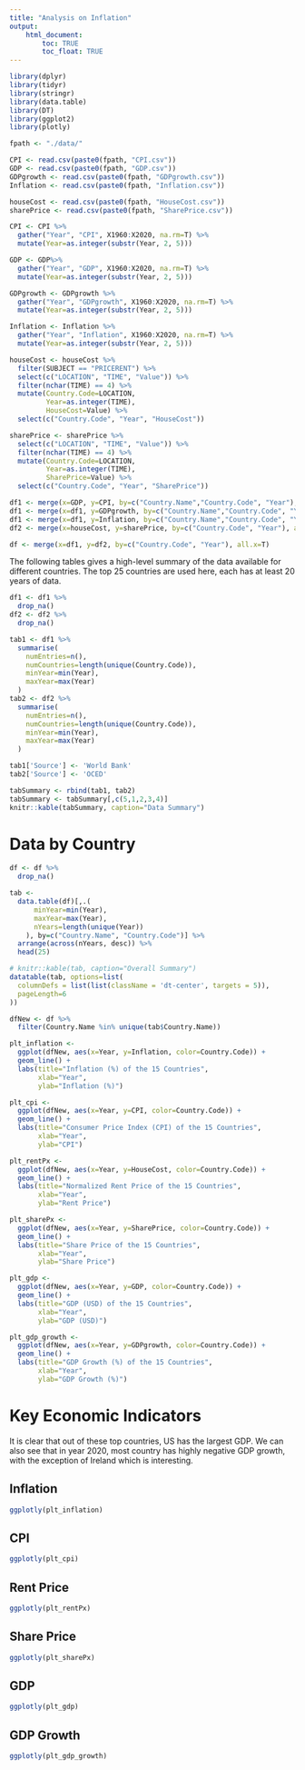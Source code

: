 ```yaml
---
title: "Analysis on Inflation"
output: 
    html_document:
        toc: TRUE
        toc_float: TRUE
---
```



```r
library(dplyr)
library(tidyr)
library(stringr)
library(data.table)
library(DT)
library(ggplot2)
library(plotly)

fpath <- "./data/"

CPI <- read.csv(paste0(fpath, "CPI.csv"))
GDP <- read.csv(paste0(fpath, "GDP.csv"))
GDPgrowth <- read.csv(paste0(fpath, "GDPgrowth.csv"))
Inflation <- read.csv(paste0(fpath, "Inflation.csv"))

houseCost <- read.csv(paste0(fpath, "HouseCost.csv"))
sharePrice <- read.csv(paste0(fpath, "SharePrice.csv"))
```


```r
CPI <- CPI %>%
  gather("Year", "CPI", X1960:X2020, na.rm=T) %>%
  mutate(Year=as.integer(substr(Year, 2, 5)))

GDP <- GDP%>%
  gather("Year", "GDP", X1960:X2020, na.rm=T) %>%
  mutate(Year=as.integer(substr(Year, 2, 5)))

GDPgrowth <- GDPgrowth %>%
  gather("Year", "GDPgrowth", X1960:X2020, na.rm=T) %>%
  mutate(Year=as.integer(substr(Year, 2, 5)))

Inflation <- Inflation %>%
  gather("Year", "Inflation", X1960:X2020, na.rm=T) %>%
  mutate(Year=as.integer(substr(Year, 2, 5)))

houseCost <- houseCost %>%
  filter(SUBJECT == "PRICERENT") %>%
  select(c("LOCATION", "TIME", "Value")) %>%
  filter(nchar(TIME) == 4) %>%
  mutate(Country.Code=LOCATION,
         Year=as.integer(TIME),
         HouseCost=Value) %>%
  select(c("Country.Code", "Year", "HouseCost"))

sharePrice <- sharePrice %>%
  select(c("LOCATION", "TIME", "Value")) %>%
  filter(nchar(TIME) == 4) %>%
  mutate(Country.Code=LOCATION,
         Year=as.integer(TIME),
         SharePrice=Value) %>%
  select(c("Country.Code", "Year", "SharePrice"))
```

```r
df1 <- merge(x=GDP, y=CPI, by=c("Country.Name","Country.Code", "Year"), all.x=T)
df1 <- merge(x=df1, y=GDPgrowth, by=c("Country.Name","Country.Code", "Year"), all.x=T)
df1 <- merge(x=df1, y=Inflation, by=c("Country.Name","Country.Code", "Year"), all.x=T)
df2 <- merge(x=houseCost, y=sharePrice, by=c("Country.Code", "Year"), all.x=T)

df <- merge(x=df1, y=df2, by=c("Country.Code", "Year"), all.x=T)
```


The following tables gives a high-level summary of the data available for different
countries. The top 25 countries are used here, each has at least 20 years of data.

```r
df1 <- df1 %>%
  drop_na()
df2 <- df2 %>%
  drop_na()

tab1 <- df1 %>%
  summarise(
    numEntries=n(),
    numCountries=length(unique(Country.Code)),
    minYear=min(Year),
    maxYear=max(Year)
  )
tab2 <- df2 %>%
  summarise(
    numEntries=n(),
    numCountries=length(unique(Country.Code)),
    minYear=min(Year),
    maxYear=max(Year)
  )

tab1['Source'] <- 'World Bank'
tab2['Source'] <- 'OCED'

tabSummary <- rbind(tab1, tab2)
tabSummary <- tabSummary[,c(5,1,2,3,4)]
knitr::kable(tabSummary, caption="Data Summary")
```

# Data by Country
```r
df <- df %>%
  drop_na()
```

```r
tab <- 
  data.table(df)[,.(
      minYear=min(Year),
      maxYear=max(Year),
      nYears=length(unique(Year))
    ), by=c("Country.Name", "Country.Code")] %>%
  arrange(across(nYears, desc)) %>%
  head(25)

# knitr::kable(tab, caption="Overall Summary")
datatable(tab, options=list(
  columnDefs = list(list(className = 'dt-center', targets = 5)),
  pageLength=6
))
```


```r
dfNew <- df %>%
  filter(Country.Name %in% unique(tab$Country.Name))
```


```r
plt_inflation <-
  ggplot(dfNew, aes(x=Year, y=Inflation, color=Country.Code)) +
  geom_line() + 
  labs(title="Inflation (%) of the 15 Countries",
       xlab="Year",
       ylab="Inflation (%)")

plt_cpi <- 
  ggplot(dfNew, aes(x=Year, y=CPI, color=Country.Code)) +
  geom_line() + 
  labs(title="Consumer Price Index (CPI) of the 15 Countries",
       xlab="Year",
       ylab="CPI")

plt_rentPx <-
  ggplot(dfNew, aes(x=Year, y=HouseCost, color=Country.Code)) +
  geom_line() + 
  labs(title="Normalized Rent Price of the 15 Countries",
       xlab="Year",
       ylab="Rent Price")

plt_sharePx <-
  ggplot(dfNew, aes(x=Year, y=SharePrice, color=Country.Code)) +
  geom_line() + 
  labs(title="Share Price of the 15 Countries",
       xlab="Year",
       ylab="Share Price")

plt_gdp <-
  ggplot(dfNew, aes(x=Year, y=GDP, color=Country.Code)) +
  geom_line() + 
  labs(title="GDP (USD) of the 15 Countries",
       xlab="Year",
       ylab="GDP (USD)")

plt_gdp_growth <-
  ggplot(dfNew, aes(x=Year, y=GDPgrowth, color=Country.Code)) +
  geom_line() + 
  labs(title="GDP Growth (%) of the 15 Countries",
       xlab="Year",
       ylab="GDP Growth (%)")
```


# Key Economic Indicators {.tabset}

It is clear that out of these top countries, US has the largest GDP.
We can also see that in year 2020, most country has highly negative GDP growth, 
with the exception of Ireland which is interesting.

## Inflation
```r
ggplotly(plt_inflation)
```

## CPI
```r
ggplotly(plt_cpi)
```

## Rent Price
```r
ggplotly(plt_rentPx)
```

## Share Price
```r
ggplotly(plt_sharePx)
```

## GDP
```r
ggplotly(plt_gdp)
```

## GDP Growth
```r
ggplotly(plt_gdp_growth)
```







